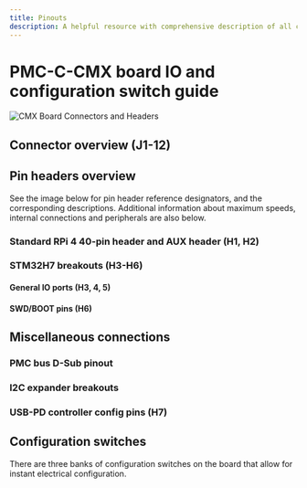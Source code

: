 ```yaml
---
title: Pinouts
description: A helpful resource with comprehensive description of all connections on the board
---
```


# PMC-C-CMX board IO and configuration switch guide

![CMX Board Connectors and Headers](/images/pmc/cmxheaders.png)


## Connector overview (J1-12)

## Pin headers overview

See the image below for pin header reference designators, and the corresponding descriptions. Additional information about maximum speeds, internal connections and peripherals are also below.

### Standard RPi 4 40-pin header and AUX header (H1, H2)

### STM32H7 breakouts (H3-H6)

#### General IO ports (H3, 4, 5)

#### SWD/BOOT pins (H6)

## Miscellaneous connections

### PMC bus D-Sub pinout

### I2C expander breakouts 

### USB-PD controller config pins (H7)

## Configuration switches

There are three banks of configuration switches on the board that allow for instant electrical configuration. 


